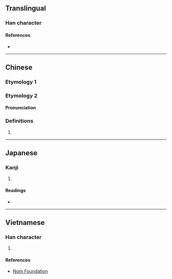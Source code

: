 {{character info}}
==Translingual==

===Han character===
{{Han char|rn=32|rad=土|as=09|sn=12|four=43150|canj=GIHR|ids=⿰土咸}}

====References====
* {{Han ref|kx=0234.271|dkj=05310|hdz=10461.100|uh=583F|ud=22591|bh=D8AC|bd=55468}}

----

==Chinese==

===Etymology 1===
{{zh-see|鹼|v}}

===Etymology 2===
{{zh-forms}}

====Pronunciation====
{{zh-pron
|m=kǎn
|cat=
}}

===Definitions===
{{zh-hanzi}}

# {{zh-only|堿坷}}

----

==Japanese==

===Kanji===
{{ja-kanji|grade=|rs=土09}}

# {{rfdef|ja|sort=土09}}

====Readings====
* {{ja-readings|on=[[かん]] (kan), [[こん]] (kon)|kun=}}

----

==Vietnamese==

===Han character===
{{vi-readings|reading=kiềm|rs=土09}}

# {{rfdef|vi|sort=土09}}

====References====
* [http://nomfoundation.org/common/nom_details.php?codepoint=583f Nom Foundation]